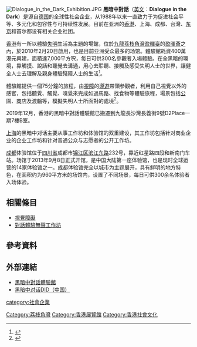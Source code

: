 {{多個問題|
{{Globalize|time=2021-06-18T06:36:20+00:00}}
{{Missing information|1=起源历史|time=2021-06-05T17:03:45+00:00}}
{{Advert|time=2020-05-08}}
}}
[[File:Dialogue_in_the_Dark_Exhibition.JPG|thumb]]
'''黑暗中對話'''（[[英文|英文]]：'''Dialogue in the Dark'''）是源自[[德国|德国]]的全球性社会企业，从1988年以来一直致力于为促进社会平等、多元化和包容性与可持续性发展。目前在亚洲的[[香港|香港]]、上海、成都、台灣、[[东京|东京]]和首尔都设有相关企业社团。

[[香港|香港]]有一所以體驗[[失明|失明]]生活為主題的場館，位於[[九龍|九龍]][[荔枝角灣|荔枝角灣]][[盈暉臺|盈暉臺]]的[[盈暉薈|盈暉薈]]之內，於2010年2月20日啟用，也是目前亚洲受众最多的场馆。體驗館耗資400萬港元興建，面積達7,000平方呎，每日可供300名參觀者入場體驗。在全黑暗的環境，靠觸摸、說話和聽覺去溝通，用心去聆聽、接觸及感受失明人士的世界，讓健全人士去理解及親身體驗殘障人士的生活<ref>{{Cite news| language=zh-hk| url=http://blog.mingpao.com/cfm/content.cfm?OwnerID=1&CategoryID=6&TopicID=10112| title=無言的愛| publisher=[[明報|明報]]| date=2011-03-24| accessdate=2013-01-10| archive-url=https://web.archive.org/web/20130925104240/http://blog.mingpao.com/cfm/content.cfm?OwnerID=1&CategoryID=6&TopicID=10112| archive-date=2013-09-25| dead-url=yes}}</ref>。

體驗館提供一個75分鐘的旅程，由[[視障|視障]]的[[導遊|導遊]]帶領參觀者，利用自己視覺以外的感官，包括聽覺、觸覺、嗅覺來完成如過馬路、找食物等體驗旅程，場景包括[[公園|公園]]、[[商店|商店]]及[[渡輪|渡輪]]等，模擬失明人士所面對的處境<ref>{{Cite news | language=zh-hk | url=http://news.qoos.com/%E7%A4%BE%E4%BC%81%E6%88%90%E5%8A%9F%E8%A6%81%E7%B4%A0%E5%B9%B3%E8%A1%A1%E7%9B%88%E5%88%A9%E5%85%AC%E7%BE%A9-928495.html | title=社企成功要素平衡盈利公義 | publisher=[[澳門日報|澳門日報]] | date=2011-01-02 | accessdate=2013-01-10 | archive-date=2013-10-04 | archive-url=https://web.archive.org/web/20131004221442/http://news.qoos.com/%E7%A4%BE%E4%BC%81%E6%88%90%E5%8A%9F%E8%A6%81%E7%B4%A0%E5%B9%B3%E8%A1%A1%E7%9B%88%E5%88%A9%E5%85%AC%E7%BE%A9-928495.html | dead-url=no }}</ref>。

2019年12月，香港的黑暗中對話體驗館已搬遷到九龍長沙灣長義街9號D2Place一期7樓B室。

[[上海市|上海]]的黑暗中对话主要从事工作坊和体验馆的双重建设，其工作坊包括针对商业企业的企业工作坊和针对普通公众与志愿者的公开工作坊。

[[成都市|成都]]体验馆位于[[四川省|四川省]]成都市[[锦江区|锦江区]][[滨江东路|滨江东路]]232号，靠近红星路四段和新南门车站。场馆于2013年9月8日正式开馆，是中国大陆第一座体验馆，也是现时全球运营的14家体验馆之一。成都体验馆完全以城市为主题展开，具有鲜明的地方特色，在面积约为960平方米的场馆内，设置了不同场景，每日可供300余名体验者入场体验。

==相關條目==
* [[視覺障礙|視覺障礙]]
* [[無聲對話工作坊|對話體驗無聲工作坊]]

==參考資料==
<div class="references-small">
<references></references>
</div>

==外部連結==
*[https://web.archive.org/web/20091009055455/http://www.dialogue-in-the-dark.hk/ 黑暗中對話體驗館]
*[http://www.dialogueinthedark.com.cn 黑暗中对话DID（中国）]{{Wayback|url=http://www.dialogueinthedark.com.cn/ |date=20200314091659 }}

{{Coord|22.3415|114.1368|display=title}}
[[Category:荔枝角灣|Category:荔枝角灣]]
[[category:社會企業|category:社會企業]]
[[Category:香港展覽館|Category:香港展覽館]]
[[Category:香港社會文化|Category:香港社會文化]]
